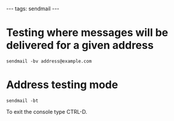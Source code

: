 ---
tags: sendmail
---
= Testing where messages will be delivered for a given address =

 sendmail -bv address@example.com

= Address testing mode =

 sendmail -bt

To exit the console type CTRL-D.
